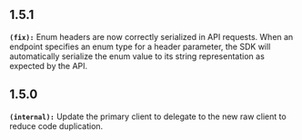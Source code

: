 ## 1.5.1
**`(fix):`** Enum headers are now correctly serialized in API requests. When an endpoint specifies an enum type for a header
parameter, the SDK will automatically serialize the enum value to its string representation as expected by the API.


## 1.5.0
**`(internal):`** Update the primary client to delegate to the new raw client to reduce code duplication.


